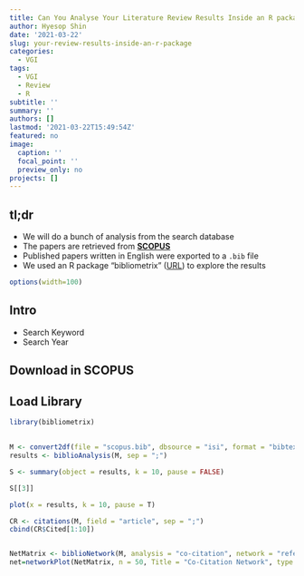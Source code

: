 ```yaml
---
title: Can You Analyse Your Literature Review Results Inside an R package?
author: Hyesop Shin
date: '2021-03-22'
slug: your-review-results-inside-an-r-package
categories:
  - VGI
tags:
  - VGI
  - Review
  - R
subtitle: ''
summary: ''
authors: []
lastmod: '2021-03-22T15:49:54Z'
featured: no
image:
  caption: ''
  focal_point: ''
  preview_only: no
projects: []
---
```


## tl;dr

- We will do a bunch of analysis from the search database
- The papers are retrieved from [**SCOPUS**](https://www.scopus.com/search/form.uri?display=basic#basic)
- Published papers written in English were exported to a `.bib` file
- We used an R package "bibliometrix" ([URL](https://www.bibliometrix.org/index.html)) to explore the results

```r
options(width=100)

```



## Intro
- Search Keyword
- Search Year


## Download in SCOPUS


## Load Library

```r
library(bibliometrix)
```


##
```r
M <- convert2df(file = "scopus.bib", dbsource = "isi", format = "bibtex")
results <- biblioAnalysis(M, sep = ";")
```


```r
S <- summary(object = results, k = 10, pause = FALSE)

```

```r
S[[3]]

plot(x = results, k = 10, pause = T)

CR <- citations(M, field = "article", sep = ";")
cbind(CR$Cited[1:10])


NetMatrix <- biblioNetwork(M, analysis = "co-citation", network = "references", sep = ";")
net=networkPlot(NetMatrix, n = 50, Title = "Co-Citation Network", type = "fruchterman", size.cex=TRUE, size=20, remove.multiple=FALSE, labelsize=0.7,edgesize = 10, edges.min=5)
```




